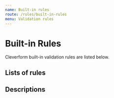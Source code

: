 ```yaml
---
name: Built-in rules
route: /rules/built-in-rules
menu: Validation rules
---
```




# Built-in Rules

Cleverform built-in validation rules are listed below.


## Lists of rules
<Rulelists/>


## Descriptions

<RuleDescriptionLists />
